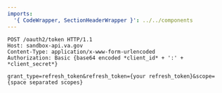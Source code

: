 ```yaml
---
imports:
  '{ CodeWrapper, SectionHeaderWrapper }': ../../components
---
```


<CodeWrapper>

```http
POST /oauth2/token HTTP/1.1
Host: sandbox-api.va.gov
Content-Type: application/x-www-form-urlencoded
Authorization: Basic {base64 encoded *client_id* + ':' + *client_secret*}

grant_type=refresh_token&refresh_token={your refresh_token}&scope={space separated scopes}
```

</CodeWrapper>
